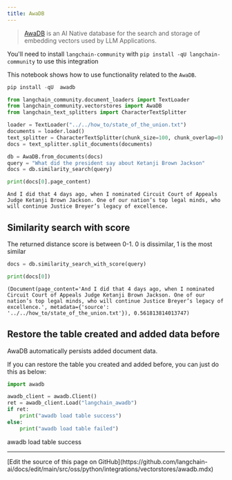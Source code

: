 ```yaml
---
title: AwaDB
---
```


>[AwaDB](https://github.com/awa-ai/awadb) is an AI Native database for the search and storage of embedding vectors used by LLM Applications.

You'll need to install `langchain-community` with `pip install -qU langchain-community` to use this integration

This notebook shows how to use functionality related to the `AwaDB`.

```python
pip install -qU  awadb
```

```python
from langchain_community.document_loaders import TextLoader
from langchain_community.vectorstores import AwaDB
from langchain_text_splitters import CharacterTextSplitter
```

```python
loader = TextLoader("../../how_to/state_of_the_union.txt")
documents = loader.load()
text_splitter = CharacterTextSplitter(chunk_size=100, chunk_overlap=0)
docs = text_splitter.split_documents(documents)
```

```python
db = AwaDB.from_documents(docs)
query = "What did the president say about Ketanji Brown Jackson"
docs = db.similarity_search(query)
```

```python
print(docs[0].page_content)
```

```output
And I did that 4 days ago, when I nominated Circuit Court of Appeals Judge Ketanji Brown Jackson. One of our nation’s top legal minds, who will continue Justice Breyer’s legacy of excellence.
```

## Similarity search with score

The returned distance score is between 0-1. 0 is dissimilar, 1 is the most similar

```python
docs = db.similarity_search_with_score(query)
```

```python
print(docs[0])
```

```output
(Document(page_content='And I did that 4 days ago, when I nominated Circuit Court of Appeals Judge Ketanji Brown Jackson. One of our nation’s top legal minds, who will continue Justice Breyer’s legacy of excellence.', metadata={'source': '../../how_to/state_of_the_union.txt'}), 0.561813814013747)
```

## Restore the table created and added data before

AwaDB automatically persists added document data.

If you can restore the table you created and added before, you can just do this as below:

```python
import awadb

awadb_client = awadb.Client()
ret = awadb_client.Load("langchain_awadb")
if ret:
    print("awadb load table success")
else:
    print("awadb load table failed")
```

awadb load table success

---

<Callout icon="pen-to-square" iconType="regular">
  [Edit the source of this page on GitHub](https://github.com/langchain-ai/docs/edit/main/src/oss/python/integrations/vectorstores/awadb.mdx)
</Callout>
